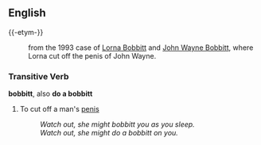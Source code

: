 ==English==
{{-etym-}}
: from the 1993 case of [[w:Lorena Bobbitt|Lorna Bobbitt]] and [[w:John Wayne Bobbitt|John Wayne Bobbitt]], where Lorna cut off the penis of John Wayne.
===Transitive Verb===
'''bobbitt''', also '''do a bobbitt'''
# To cut off a man's [[penis]]
#:''Watch out, she might bobbitt you as you sleep.''
#:''Watch out, she might do a bobbitt on you.''